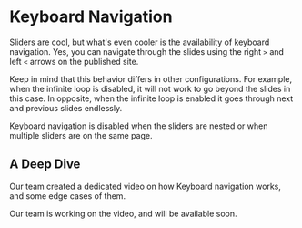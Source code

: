 
# Keyboard Navigation

Sliders are cool, but what's even cooler is the availability of keyboard navigation. Yes, you can navigate through the slides using the right `>` and left `<` arrows on the published site.

Keep in mind that this behavior differs in other configurations. For example, when the infinite loop is disabled, it will not work to go beyond the slides in this case. In opposite, when the infinite loop is enabled it goes through next and previous slides endlessly.

<Callout>
    Keyboard navigation is disabled when the sliders are nested or when multiple sliders are on the same page.
</Callout>

## A Deep Dive

Our team created a dedicated video on how Keyboard navigation works, and some edge cases of them.

<YouTubeEmbed url="https://www.youtube.com/embed/sWRUzxINCoA?si=h-Cr9oGrFP317PQH" title="" />

<Callout type='info'>
    Our team is working on the video, and will be available soon.
</Callout>